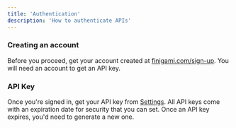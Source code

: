 ```yaml
---
title: 'Authentication'
description: 'How to authenticate APIs'
---
```


### Creating an account

Before you proceed, get your account created at [finigami.com/sign-up](https://www.finigami.com/sign-up). You will need an account to get an API key.



### API Key

Once you're signed in, get your API key from [Settings](https://www.finigami.com/settings). All API keys come with an expiration date for security that you can set. Once an API key expires, you'd need to generate a new one.